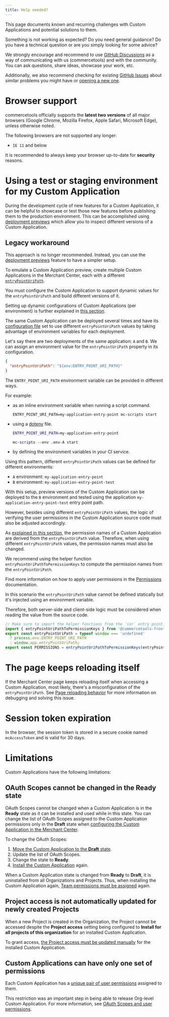 ```yaml
---
title: Help needed?
---
```


<Subtitle>

This page documents known and recurring challenges with Custom Applications and potential solutions to them.

</Subtitle>

<Info>

Something is not working as expected? Do you need general guidance? Do you have a technical question or are you simply looking for some advice?

We strongly encourage and recommend to use [GitHub Discussions](https://github.com/commercetools/merchant-center-application-kit/discussions) as a way of communicating with us (commercetools) and with the community. You can ask questions, share ideas, showcase your work, etc.

Additionally, we also recommend checking for existing [GitHub Issues](https://github.com/commercetools/merchant-center-application-kit/issues) about similar problems you might have or [opening a new one](https://github.com/commercetools/merchant-center-application-kit/issues/new/choose).

</Info>

# Browser support

commercetools officially supports the **latest two versions** of all major browsers (Google Chrome, Mozilla Firefox, Apple Safari, Microsoft Edge), unless otherwise noted.

The following browsers are not supported any longer:

- `IE 11` and below

<Warning>

It is recommended to always keep your browser up-to-date for **security** reasons.

</Warning>

# Using a test or staging environment for my Custom Application

During the development cycle of new features for a Custom Application, it can be helpful to showcase or test those new features before publishing them to the production environment. This can be accomplished using [deployment previews](/concepts/deployment-previews) which allow you to inspect different versions of a Custom Application.

## Legacy workaround

<Warning>

This approach is no longer recommended. Instead, you can use the [deployment previews](/concepts/deployment-previews) feature to have a simpler setup.

</Warning>

To emulate a Custom Application preview, create multiple Custom Applications in the Merchant Center, each with a different [`entryPointUriPath`](/api-reference/application-config#entrypointuripath).

You must configure the Custom Application to support dynamic values for the `entryPointUriPath` and build different versions of it.

<Info>

Setting up dynamic configurations of Custom Applications (per environment) is further explained in [this section](/api-reference/application-config#environment-variable-references).

</Info>

The same Custom Application can be deployed several times and have its [configuration file](/api-reference/application-config) set to use different `entryPointUriPath` values by taking advantage of environment variables for each deployment.

Let's say there are two deployments of the same application: `A` and `B`. We can assign an environment value for the `entryPointUriPath` property in its configuration.

```json
{
  "entryPointUriPath": "${env:ENTRY_POINT_URI_PATH}"
}
```

The `ENTRY_POINT_URI_PATH` environment variable can be provided in different ways.

For example:
- as an inline environment variable when running a script command.

  ```console
  ENTRY_POINT_URI_PATH=my-application-entry-point mc-scripts start
  ```

- using a [dotenv](https://github.com/motdotla/dotenv) file.

  ```bash title=".env-A"
  ENTRY_POINT_URI_PATH=my-application-entry-point
  ```

  ```console
  mc-scripts --env .env-A start
  ```

- by defining the environment variables in your CI service.

Using this pattern, different `entryPointUriPath` values can be defined for different environments:
* `A` environment: `my-application-entry-point`
* `B` environment: `my-application-entry-point-test`

With this setup, preview versions of the Custom Application can be deployed to the `B` environment and tested using the application `my-application-entry-point-test` entry point path.

However, besides using different `entryPointUriPath` values, the logic of verifying the user permissions in the Custom Application source code must also be adjusted accordingly.

As [explained in this section](/migrating-from-project-level-custom-applications#choose-the-entrypointuripath), the permission names of a Custom Application are derived from the `entryPointUriPath` value. Therefore, when using different `entryPointUriPath` values, the permission names must also be changed.

We recommend using the helper function `entryPointUriPathToPermissionKeys` to compute the permission names from the `entryPointUriPath`.

Find more information on how to apply user permissions in the [Permissions](/development/permissions) documentation.

<Info>

In this scenario the `entryPointUriPath` value cannot be defined statically but it's injected using an environment variable.

Therefore, both server-side and client-side logic must be considered when reading the value from the source code.

```js highlightLines="4-6"
// Make sure to import the helper functions from the `ssr` entry point.
import { entryPointUriPathToPermissionKeys } from '@commercetools-frontend/application-shell/ssr';
export const entryPointUriPath = typeof window === 'undefined'
  ? process.env.ENTRY_POINT_URI_PATH
  : window.app.entryPointUriPath;
export const PERMISSIONS = entryPointUriPathToPermissionKeys(entryPointUriPath);
```
</Info>

# The page keeps reloading itself

If the Merchant Center page keeps reloading itself when accessing a Custom Application, most likely, there's a misconfiguration of the `entryPointUriPath`.
See [Page reloading behavior](/concepts/merchant-center-proxy-router#page-reloading-behavior) for more information on debugging and solving this issue.

# Session token expiration

In the browser, the session token is stored in a secure cookie named `mcAccessToken` and is valid for 30 days.


# Limitations


Custom Applications have the following limitations:

## OAuth Scopes cannot be changed in the Ready state

OAuth Scopes cannot be changed when a Custom Application is in the **Ready** state as it can be installed and used while in this state. You can change the list of OAuth Scopes assigned to the Custom Application permissions only in the **Draft** state when [configuring the Custom Application in the Merchant Center](https://docs.commercetools.com/merchant-center/managing-custom-applications#configuring-custom-applications).

To change the OAuth Scopes:

1. [Move the Custom Application to the **Draft** state](https://docs.commercetools.com/merchant-center/managing-custom-applications#moving-the-custom-applications-to-the-draft-state).
2. Update the list of OAuth Scopes.
3. Change the state to **Ready**.
4. [Install the Custom Application](https://docs.commercetools.com/merchant-center/managing-custom-applications#installing-a-custom-application) again.

<Info>

When a Custom Application state is changed from **Ready** to **Draft**, it is uninstalled from all Organizations and Projects. Thus, when installing the Custom Application again, [Team permissions must be assigned](https://docs.commercetools.com/merchant-center/managing-custom-applications#assigning-team-permissions)  again.

</Info>

## Project access is not automatically updated for newly created Projects

When a new Project is created in the Organization, the Project cannot be accessed despite the **Project access** setting being configured to **Install for all projects of this organization** for an installed Custom Application.

To grant access, [the Project access must be updated manually](https://docs.commercetools.com/merchant-center/managing-custom-applications#updating-projects-access) for the installed Custom Application.

## Custom Applications can have only one set of permissions

Each Custom Application has a [unique pair of user permissions](/concepts/oauth-scopes-and-user-permissions) assigned to them.

This restriction was an important step in being able to release Org-level Custom Application. For more information, see [OAuth Scopes and user permissions](/migrating-from-project-level-custom-applications#oauth-scopes-and-user-permissions).

